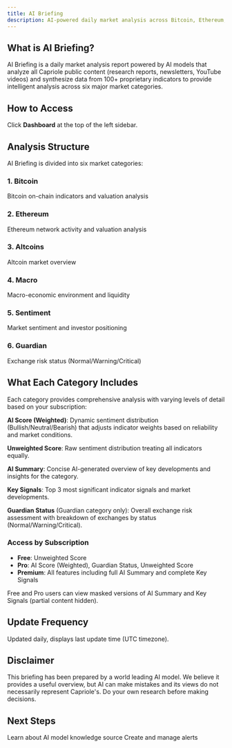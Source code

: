 ```yaml
---
title: AI Briefing
description: AI-powered daily market analysis across Bitcoin, Ethereum, Altcoins, Macro, Sentiment, and Guardian exchange risk
---
```


## What is AI Briefing?

AI Briefing is a daily market analysis report powered by AI models that analyze all Capriole public content (research reports, newsletters, YouTube videos) and synthesize data from 100+ proprietary indicators to provide intelligent analysis across six major market categories.

## How to Access

Click **Dashboard** at the top of the left sidebar.

## Analysis Structure

AI Briefing is divided into six market categories:

### 1. Bitcoin
Bitcoin on-chain indicators and valuation analysis

### 2. Ethereum
Ethereum network activity and valuation analysis

### 3. Altcoins
Altcoin market overview

### 4. Macro
Macro-economic environment and liquidity

### 5. Sentiment
Market sentiment and investor positioning

### 6. Guardian
Exchange risk status (Normal/Warning/Critical)

## What Each Category Includes

Each category provides comprehensive analysis with varying levels of detail based on your subscription:

**AI Score (Weighted)**: Dynamic sentiment distribution (Bullish/Neutral/Bearish) that adjusts indicator weights based on reliability and market conditions.

**Unweighted Score**: Raw sentiment distribution treating all indicators equally.

**AI Summary**: Concise AI-generated overview of key developments and insights for the category.

**Key Signals**: Top 3 most significant indicator signals and market developments.

**Guardian Status** (Guardian category only): Overall exchange risk assessment with breakdown of exchanges by status (Normal/Warning/Critical).

### Access by Subscription

- **Free**: Unweighted Score
- **Pro**: AI Score (Weighted), Guardian Status, Unweighted Score
- **Premium**: All features including full AI Summary and complete Key Signals

<Note>
Free and Pro users can view masked versions of AI Summary and Key Signals (partial content hidden).
</Note>

## Update Frequency

Updated daily, displays last update time (UTC timezone).

## Disclaimer

This briefing has been prepared by a world leading AI model. We believe it provides a useful overview, but AI can make mistakes and its views do not necessarily represent Capriole's. Do your own research before making decisions.

## Next Steps

<CardGroup cols={2}>
  <Card title="Capriole Intel" icon="book" href="/guides/capriole-intel">
    Learn about AI model knowledge source
  </Card>
  <Card title="Alert Management" icon="bell" href="/guides/alerts/management">
    Create and manage alerts
  </Card>
</CardGroup>
